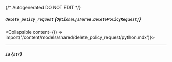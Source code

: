{/* Autogenerated DO NOT EDIT  */}

##### `delete_policy_request` *{`Optional[shared.DeletePolicyRequest]`}*
<Collapsible content={() => import('/content/models/shared/delete_policy_request/python.mdx')}>
</Collapsible>

---
##### `id` *{`str`}*

